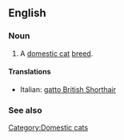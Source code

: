 ==English==

===Noun===
{{en-noun|sg=[[British Shorthair]]}}

# A [[domestic cat]] [[breed]].

====Translations====
{{top}}
*Italian: [[gatto British Shorthair]]
{{mid}}

{{bottom}}

===See also===
{{Wikipedia|British Shorthair}}
{{commonscat|British Shorthair}}

[[Category:Domestic cats]]